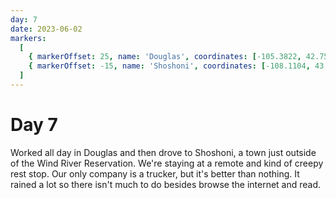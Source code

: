 ```yaml
---
day: 7
date: 2023-06-02
markers:
  [
    { markerOffset: 25, name: 'Douglas', coordinates: [-105.3822, 42.7597] },
    { markerOffset: -15, name: 'Shoshoni', coordinates: [-108.1104, 43.2358] },
  ]
---
```


# Day 7

Worked all day in Douglas and then drove to Shoshoni, a town just outside of the Wind River Reservation. We're staying at a remote and kind of creepy rest stop. Our only company is a trucker, but it's better than nothing. It rained a lot so there isn't much to do besides browse the internet and read.
